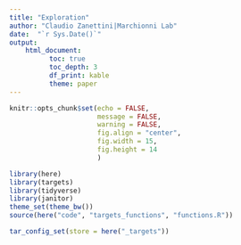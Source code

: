 ```yaml
---
title: "Exploration"
author: "Claudio Zanettini|Marchionni Lab"
date:  "`r Sys.Date()`"
output: 
    html_document:
          toc: true
          toc_depth: 3
          df_print: kable
          theme: paper
---
```


```r
knitr::opts_chunk$set(echo = FALSE, 
                      message = FALSE,
                      warning = FALSE,
                      fig.align = "center",
                      fig.width = 15,
                      fig.height = 14
                      )
```

```r
library(here)
library(targets)
library(tidyverse)
library(janitor)
theme_set(theme_bw())
source(here("code", "targets_functions", "functions.R"))
```

```r
tar_config_set(store = here("_targets"))
```







